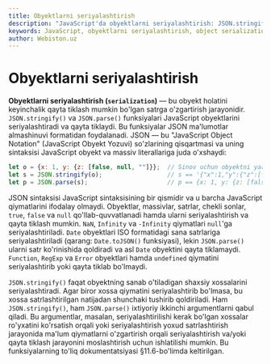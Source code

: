 ```yaml
---
title: Obyektlarni seriyalashtirish
description: "JavaScript'da obyektlarni seriyalashtirish: JSON.stringify() va JSON.parse() funksiyalari, JSON format va cheklovlar."
keywords: JavaScript, obyektlarni seriyalashtirish, object serialization, serializing objects, JSON.stringify, JSON.parse, JSON format, ma'lumotlar almashinuvi, data interchange, obyekt holati, object state, satrga aylantirish, string conversion
author: Webiston.uz
---
```


# Obyektlarni seriyalashtirish

**Obyektlarni seriyalashtirish (`serialization`)** — bu obyekt holatini keyinchalik qayta tiklash mumkin bo'lgan satrga o'zgartirish jarayonidir. `JSON.stringify()` va `JSON.parse()` funksiyalari JavaScript obyektlarini seriyalashtiradi va qayta tiklaydi. Bu funksiyalar JSON ma'lumotlar almashinuvi formatidan foydalanadi. JSON — bu "JavaScript Object Notation" (JavaScript Obyekt Yozuvi) so'zlarining qisqartmasi va uning sintaksisi JavaScript obyekt va massiv literallariga juda o'xshaydi:

``` js
let o = {x: 1, y: {z: [false, null, ""]}};  // Sinov uchun obyektni yaratamiz
let s = JSON.stringify(o);                  // s == '{"x":1,"y":{"z":[false,null,""]}}'
let p = JSON.parse(s);                      // p == {x: 1, y: {z: [false, null, ""]}}
```

JSON sintaksisi JavaScript sintaksisining bir qismidir va u barcha JavaScript qiymatlarini ifodalay olmaydi. Obyektlar, massivlar, satrlar, chekli sonlar, `true`, `false` va `null` qo'llab-quvvatlanadi hamda ularni seriyalashtirish va qayta tiklash mumkin. `NaN`, `Infinity` va `-Infinity` qiymatlari `null`'ga seriyalashtiriladi. `Date` obyektlari ISO formatidagi sana satrlariga seriyalashtiriladi (qarang: `Date.toJSON()` funksiyasi), lekin `JSON.parse()` ularni satr ko'rinishida qoldiradi va asl `Date` obyektini qayta tiklamaydi. `Function`, `RegExp` va `Error` obyektlari hamda `undefined` qiymatini seriyalashtirib yoki qayta tiklab bo'lmaydi.

`JSON.stringify()` faqat obyektning sanab o'tiladigan shaxsiy xossalarini seriyalashtiradi. Agar biror xossa qiymatini seriyalashtirib bo'lmasa, bu xossa satrlashtirilgan natijadan shunchaki tushirib qoldiriladi. Ham `JSON.stringify()`, ham `JSON.parse()` ixtiyoriy ikkinchi argumentlarni qabul qiladi. Bu argumentlar, masalan, seriyalashtirilishi kerak bo'lgan xossalar ro'yxatini ko'rsatish orqali yoki seriyalashtirish yoxud satrlashtirish jarayonida ma'lum qiymatlarni o'zgartirish orqali seriyalashtirish va/yoki qayta tiklash jarayonini moslashtirish uchun ishlatilishi mumkin. Bu funksiyalarning to'liq dokumentatsiyasi §11.6-bo'limda keltirilgan.